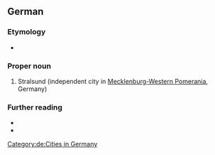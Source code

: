 ==German==

===Etymology===
* {{IPA|/ˈʃtʁaːlzʊnt/|/ʃtʁaːlˈzʊnt/|lang=de}}

===Proper noun===
{{head|de|proper nouns}}

# Stralsund (independent city in [[Mecklenburg-Western Pomerania]], Germany)

===Further reading===
* {{pedia}}
* {{pedia|lang=de}}

[[Category:de:Cities in Germany]]